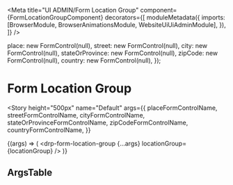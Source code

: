 


<Meta
  title="UI ADMIN/Form Location Group"
  component={FormLocationGroupComponent}
  decorators={[
    moduleMetadata({
      imports: [BrowserModule, BrowserAnimationsModule, WebsiteUiUiAdminModule],
    }),
  ]}
/>

  place: new FormControl(null),
  street: new FormControl(null),
  city: new FormControl(null),
  stateOrProvince: new FormControl(null),
  zipCode: new FormControl(null),
  country: new FormControl(null),
});

# Form Location Group

<Story
  height="500px"
  name="Default"
  args={{
    placeFormControlName,
    streetFormControlName,
    cityFormControlName,
    stateOrProvinceFormControlName,
    zipCodeFormControlName,
    countryFormControlName,
  }}
>
  {(args) => (
    <drp-form-location-group {...args} locationGroup={locationGroup} />
  )}
</Story>

## ArgsTable

<ArgsTable of={FormIdentifierGroupComponent} />
